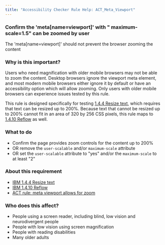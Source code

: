 ```yaml
---
title: "Accessibility Checker Rule Help: ACT_Meta_Viewport"
---
```


<div className="toolHelp">
<Row>
<Column colLg={16} colMd={8} colSm={4} className="toolHead">

### Confirm the 'meta[name=viewport]' with " maximum-scale=1.5" can be zoomed by user

<div id="locLevel"></div>

The 'meta[name=viewport]' should not prevent the browser zooming the content

</Column>
</Row>
<Row>
<Column colLg={11} colMd={5} colSm={4} className="toolMain">

### Why is this important?

Users who need magnification with older mobile browsers may not be able to zoom the content.
Desktop browsers ignore the viewport meta element, 
and most modern mobile browsers either ignore it by default or have an accessibility option which will allow zooming.
Only users with older mobile browsers can experience issues tested by this rule.

This rule is designed specifically for testing [1.4.4 Resize text](https://www.ibm.com/able/requirements/requirements/#1_4_4), 
which requires that text can be resized up to 200%. 
Because text that cannot be resized up to 200% cannot fit in an area of 320 by 256 CSS pixels, 
this rule maps to [1.4.10 Reflow](https://www.ibm.com/able/requirements/requirements/#1_4_10) as well. 

<div id="locSnippet"></div>

### What to do

* Confirm the page provides zoom controls for the content up to 200%
* OR remove the `user-scalable` and/or `maximum-scale` attribute
* OR set the `user-scalable` attribute to "yes" and/or the `maximum-scale` to at least "2"


</Column>
<Column colLg={5} colMd={3} colSm={4} className="toolLeft">

### About this requirement

* [IBM 1.4.4 Resize text](https://www.ibm.com/able/requirements/requirements/#1_4_4)
* [IBM 1.4.10 Reflow](https://www.ibm.com/able/requirements/requirements/#1_4_10)
* [ACT rule: meta viewport allows for zoom](https://act-rules.github.io/rules/b4f0c3)

### Who does this affect?

* People using a screen reader, including blind, low vision and neurodivergent people
* People with low vision using screen magnification
* People with reading disabilities
* Many older adults

</Column>
</Row>
</div>


